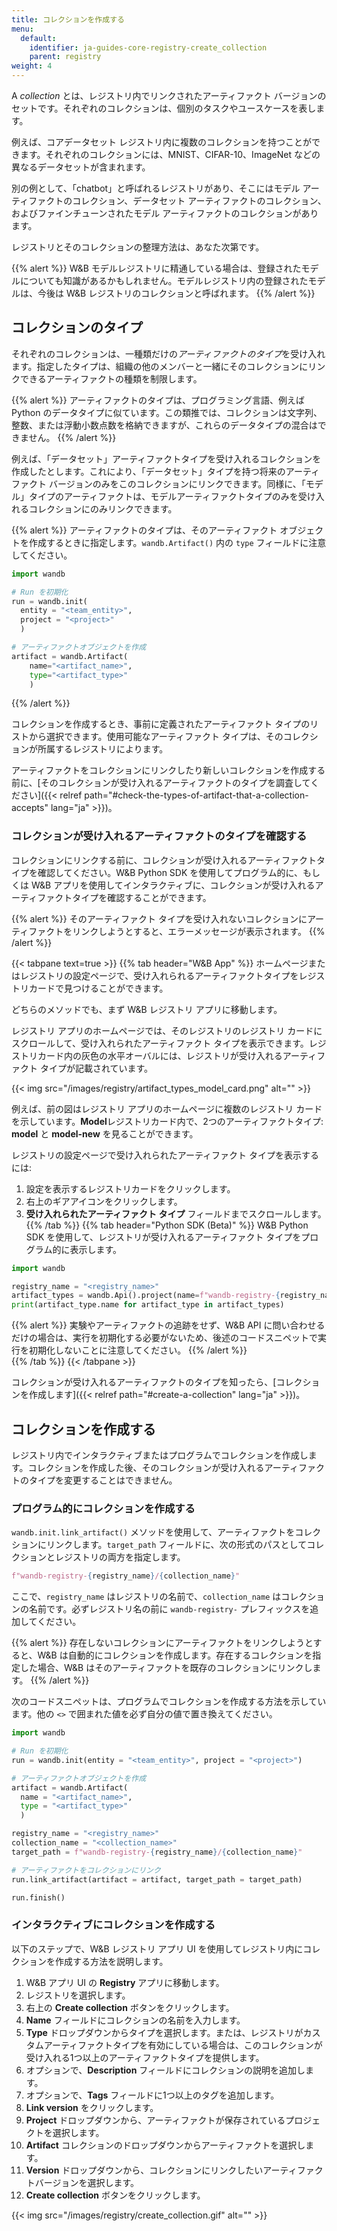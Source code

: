 ```yaml
---
title: コレクションを作成する
menu:
  default:
    identifier: ja-guides-core-registry-create_collection
    parent: registry
weight: 4
---
```


A *collection* とは、レジストリ内でリンクされたアーティファクト バージョンのセットです。それぞれのコレクションは、個別のタスクやユースケースを表します。

例えば、コアデータセット レジストリ内に複数のコレクションを持つことができます。それぞれのコレクションには、MNIST、CIFAR-10、ImageNet などの異なるデータセットが含まれます。

別の例として、「chatbot」と呼ばれるレジストリがあり、そこにはモデル アーティファクトのコレクション、データセット アーティファクトのコレクション、およびファインチューンされたモデル アーティファクトのコレクションがあります。

レジストリとそのコレクションの整理方法は、あなた次第です。

{{% alert %}}
W&B モデルレジストリに精通している場合は、登録されたモデルについても知識があるかもしれません。モデルレジストリ内の登録されたモデルは、今後は W&B レジストリのコレクションと呼ばれます。
{{% /alert %}}

## コレクションのタイプ

それぞれのコレクションは、一種類だけの*アーティファクトのタイプ*を受け入れます。指定したタイプは、組織の他のメンバーと一緒にそのコレクションにリンクできるアーティファクトの種類を制限します。

{{% alert %}}
アーティファクトのタイプは、プログラミング言語、例えば Python のデータタイプに似ています。この類推では、コレクションは文字列、整数、または浮動小数点数を格納できますが、これらのデータタイプの混合はできません。
{{% /alert %}}

例えば、「データセット」アーティファクトタイプを受け入れるコレクションを作成したとします。これにより、「データセット」タイプを持つ将来のアーティファクト バージョンのみをこのコレクションにリンクできます。同様に、「モデル」タイプのアーティファクトは、モデルアーティファクトタイプのみを受け入れるコレクションにのみリンクできます。

{{% alert %}}
アーティファクトのタイプは、そのアーティファクト オブジェクトを作成するときに指定します。`wandb.Artifact()` 内の `type` フィールドに注意してください。

```python
import wandb

# Run を初期化
run = wandb.init(
  entity = "<team_entity>",
  project = "<project>"
  )

# アーティファクトオブジェクトを作成
artifact = wandb.Artifact(
    name="<artifact_name>", 
    type="<artifact_type>"
    )
```
{{% /alert %}}

コレクションを作成するとき、事前に定義されたアーティファクト タイプのリストから選択できます。使用可能なアーティファクト タイプは、そのコレクションが所属するレジストリによります。

アーティファクトをコレクションにリンクしたり新しいコレクションを作成する前に、[そのコレクションが受け入れるアーティファクトのタイプを調査してください]({{< relref path="#check-the-types-of-artifact-that-a-collection-accepts" lang="ja" >}})。

### コレクションが受け入れるアーティファクトのタイプを確認する

コレクションにリンクする前に、コレクションが受け入れるアーティファクトタイプを確認してください。W&B Python SDK を使用してプログラム的に、もしくは W&B アプリを使用してインタラクティブに、コレクションが受け入れるアーティファクトタイプを確認することができます。

{{% alert %}}
そのアーティファクト タイプを受け入れないコレクションにアーティファクトをリンクしようとすると、エラーメッセージが表示されます。
{{% /alert %}}

{{< tabpane text=true >}}
  {{% tab header="W&B App" %}}
ホームページまたはレジストリの設定ページで、受け入れられるアーティファクトタイプをレジストリカードで見つけることができます。

どちらのメソッドでも、まず W&B レジストリ アプリに移動します。

レジストリ アプリのホームページでは、そのレジストリのレジストリ カードにスクロールして、受け入れられたアーティファクト タイプを表示できます。レジストリカード内の灰色の水平オーバルには、レジストリが受け入れるアーティファクト タイプが記載されています。

{{< img src="/images/registry/artifact_types_model_card.png" alt="" >}}

例えば、前の図はレジストリ アプリのホームページに複数のレジストリ カードを示しています。**Model**レジストリカード内で、2つのアーティファクトタイプ: **model** と **model-new** を見ることができます。

レジストリの設定ページで受け入れられたアーティファクト タイプを表示するには:

1. 設定を表示するレジストリカードをクリックします。
2. 右上のギアアイコンをクリックします。
3. **受け入れられたアーティファクト タイプ** フィールドまでスクロールします。   
  {{% /tab %}}
  {{% tab header="Python SDK (Beta)" %}}
W&B Python SDK を使用して、レジストリが受け入れるアーティファクト タイプをプログラム的に表示します。

```python
import wandb

registry_name = "<registry_name>"
artifact_types = wandb.Api().project(name=f"wandb-registry-{registry_name}").artifact_types()
print(artifact_type.name for artifact_type in artifact_types)
```

{{% alert %}}
実験やアーティファクトの追跡をせず、W&B API に問い合わせるだけの場合は、実行を初期化する必要がないため、後述のコードスニペットで実行を初期化しないことに注意してください。
{{% /alert %}}  
  {{% /tab %}}
{{< /tabpane >}}

コレクションが受け入れるアーティファクトのタイプを知ったら、[コレクションを作成します]({{< relref path="#create-a-collection" lang="ja" >}})。

## コレクションを作成する

レジストリ内でインタラクティブまたはプログラムでコレクションを作成します。コレクションを作成した後、そのコレクションが受け入れるアーティファクトのタイプを変更することはできません。

### プログラム的にコレクションを作成する

`wandb.init.link_artifact()` メソッドを使用して、アーティファクトをコレクションにリンクします。`target_path` フィールドに、次の形式のパスとしてコレクションとレジストリの両方を指定します。

```python
f"wandb-registry-{registry_name}/{collection_name}"
```

ここで、`registry_name` はレジストリの名前で、`collection_name` はコレクションの名前です。必ずレジストリ名の前に `wandb-registry-` プレフィックスを追加してください。

{{% alert %}}
存在しないコレクションにアーティファクトをリンクしようとすると、W&B は自動的にコレクションを作成します。存在するコレクションを指定した場合、W&B はそのアーティファクトを既存のコレクションにリンクします。
{{% /alert %}}

次のコードスニペットは、プログラムでコレクションを作成する方法を示しています。他の `<>` で囲まれた値を必ず自分の値で置き換えてください。

```python
import wandb

# Run を初期化
run = wandb.init(entity = "<team_entity>", project = "<project>")

# アーティファクトオブジェクトを作成
artifact = wandb.Artifact(
  name = "<artifact_name>",
  type = "<artifact_type>"
  )

registry_name = "<registry_name>"
collection_name = "<collection_name>"
target_path = f"wandb-registry-{registry_name}/{collection_name}"

# アーティファクトをコレクションにリンク
run.link_artifact(artifact = artifact, target_path = target_path)

run.finish()
```

### インタラクティブにコレクションを作成する

以下のステップで、W&B レジストリ アプリ UI を使用してレジストリ内にコレクションを作成する方法を説明します。

1. W&B アプリ UI の **Registry** アプリに移動します。
2. レジストリを選択します。
3. 右上の **Create collection** ボタンをクリックします。
4. **Name** フィールドにコレクションの名前を入力します。
5. **Type** ドロップダウンからタイプを選択します。または、レジストリがカスタムアーティファクトタイプを有効にしている場合は、このコレクションが受け入れる1つ以上のアーティファクトタイプを提供します。
6. オプションで、**Description** フィールドにコレクションの説明を追加します。
7. オプションで、**Tags** フィールドに1つ以上のタグを追加します。
8. **Link version** をクリックします。
9. **Project** ドロップダウンから、アーティファクトが保存されているプロジェクトを選択します。
10. **Artifact** コレクションのドロップダウンからアーティファクトを選択します。
11. **Version** ドロップダウンから、コレクションにリンクしたいアーティファクトバージョンを選択します。
12. **Create collection** ボタンをクリックします。

{{< img src="/images/registry/create_collection.gif" alt="" >}}